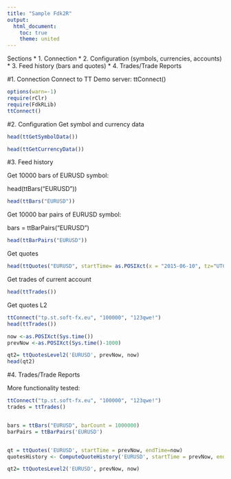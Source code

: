 ```yaml
---
title: "Sample Fdk2R"
output:
  html_document:
    toc: true
    theme: united
---
```


Sections
* 1. Connection
* 2. Configuration (symbols, currencies, accounts)
* 3. Feed history  (bars and quotes)
* 4. Trades/Trade Reports

#1. Connection
Connect to TT Demo server:
ttConnect()

```r
options(warn=-1)
require(rClr)
require(FdkRLib)
ttConnect()
```

#2. Configuration
Get symbol and currency data
```r
head(ttGetSymbolData())

head(ttGetCurrencyData())
```

#3. Feed history
<p>Get 10000 bars of EURUSD symbol:</p>
head(ttBars("EURUSD"))

```r
head(ttBars("EURUSD"))
```

<p>Get 10000 bar pairs of EURUSD symbol:</p>
bars = ttBarPairs("EURUSD")

```r
head(ttBarPairs("EURUSD"))
```


Get quotes
```r
head(ttQuotes("EURUSD", startTime= as.POSIXct(x = "2015-06-10", tz="UTC")))
```

Get trades of current account
```r
head(ttTrades())
```

Get quotes L2
```r
ttConnect("tp.st.soft-fx.eu", "100000", "123qwe!")
head(ttTrades())

now <-as.POSIXct(Sys.time())
prevNow <-as.POSIXct(Sys.time()-1000)

qt2= ttQuotesLevel2('EURUSD', prevNow, now)
head(qt2)
```

#4. Trades/Trade Reports



More functionality tested:

```r
ttConnect("tp.st.soft-fx.eu", "100000", "123qwe!")
trades = ttTrades()


bars = ttBars("EURUSD", barCount = 1000000)
barPairs = ttBarPairs('EURUSD')


qt = ttQuotes('EURUSD', startTime = prevNow, endTime=now)
quotesHistory <- ComputeQuoteHistory('EURUSD', startTime = prevNow, endTime=now, 1)

qt2= ttQuotesLevel2('EURUSD', prevNow, now)
```


